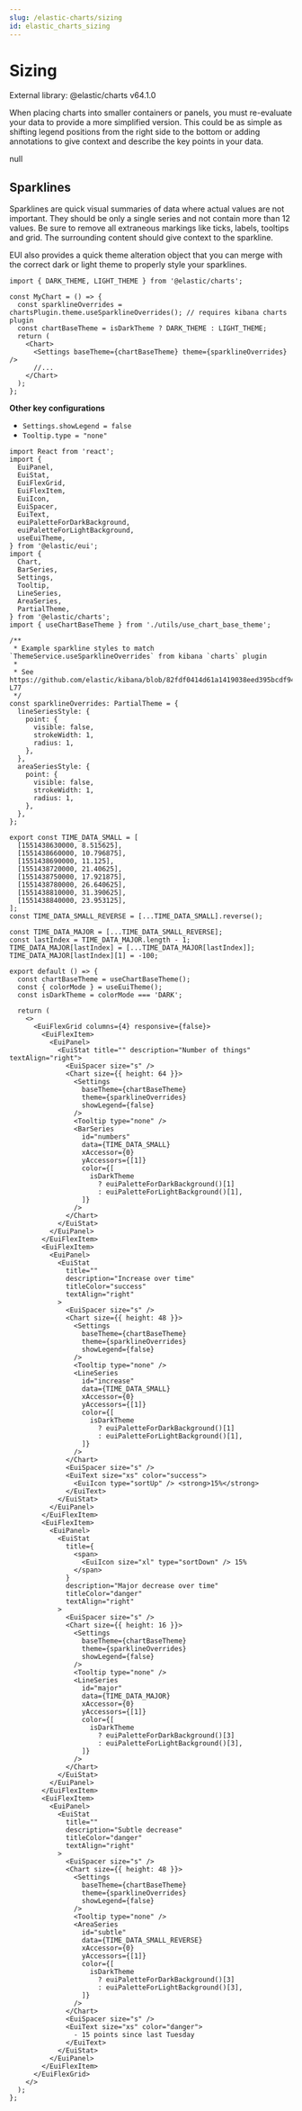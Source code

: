 ```yaml
---
slug: /elastic-charts/sizing
id: elastic_charts_sizing
---
```


# Sizing

External library: @elastic/charts v64.1.0

When placing charts into smaller containers or panels, you must re-evaluate your data to provide a more simplified version. This could be as simple as shifting legend positions from the right side to the bottom or adding annotations to give context and describe the key points in your data.

null

## Sparklines

Sparklines are quick visual summaries of data where actual values are not important. They should be only a single series and not contain more than 12 values. Be sure to remove all extraneous markings like ticks, labels, tooltips and grid. The surrounding content should give context to the sparkline.

EUI also provides a quick theme alteration object that you can merge with the correct dark or light theme to properly style your sparklines.

```
import { DARK_THEME, LIGHT_THEME } from '@elastic/charts';

const MyChart = () => {
  const sparklineOverrides = chartsPlugin.theme.useSparklineOverrides(); // requires kibana charts plugin
  const chartBaseTheme = isDarkTheme ? DARK_THEME : LIGHT_THEME;
  return (
    <Chart>
      <Settings baseTheme={chartBaseTheme} theme={sparklineOverrides} />
      //...
    </Chart>
  );
};
```

**Other key configurations**

*   `Settings.showLegend = false`
*   `Tooltip.type = "none"`

```tsx interactive
import React from 'react';
import {
  EuiPanel,
  EuiStat,
  EuiFlexGrid,
  EuiFlexItem,
  EuiIcon,
  EuiSpacer,
  EuiText,
  euiPaletteForDarkBackground,
  euiPaletteForLightBackground,
  useEuiTheme,
} from '@elastic/eui';
import {
  Chart,
  BarSeries,
  Settings,
  Tooltip,
  LineSeries,
  AreaSeries,
  PartialTheme,
} from '@elastic/charts';
import { useChartBaseTheme } from './utils/use_chart_base_theme';

/**
 * Example sparkline styles to match `ThemeService.useSparklineOverrides` from kibana `charts` plugin
 *
 * See https://github.com/elastic/kibana/blob/82fdf0414d61a1419038eed395bcdf941d72a58c/src/plugins/charts/public/services/theme/theme.ts#L55-L77
 */
const sparklineOverrides: PartialTheme = {
  lineSeriesStyle: {
    point: {
      visible: false,
      strokeWidth: 1,
      radius: 1,
    },
  },
  areaSeriesStyle: {
    point: {
      visible: false,
      strokeWidth: 1,
      radius: 1,
    },
  },
};

export const TIME_DATA_SMALL = [
  [1551438630000, 8.515625],
  [1551438660000, 10.796875],
  [1551438690000, 11.125],
  [1551438720000, 21.40625],
  [1551438750000, 17.921875],
  [1551438780000, 26.640625],
  [1551438810000, 31.390625],
  [1551438840000, 23.953125],
];
const TIME_DATA_SMALL_REVERSE = [...TIME_DATA_SMALL].reverse();

const TIME_DATA_MAJOR = [...TIME_DATA_SMALL_REVERSE];
const lastIndex = TIME_DATA_MAJOR.length - 1;
TIME_DATA_MAJOR[lastIndex] = [...TIME_DATA_MAJOR[lastIndex]];
TIME_DATA_MAJOR[lastIndex][1] = -100;

export default () => {
  const chartBaseTheme = useChartBaseTheme();
  const { colorMode } = useEuiTheme();
  const isDarkTheme = colorMode === 'DARK';

  return (
    <>
      <EuiFlexGrid columns={4} responsive={false}>
        <EuiFlexItem>
          <EuiPanel>
            <EuiStat title="" description="Number of things" textAlign="right">
              <EuiSpacer size="s" />
              <Chart size={{ height: 64 }}>
                <Settings
                  baseTheme={chartBaseTheme}
                  theme={sparklineOverrides}
                  showLegend={false}
                />
                <Tooltip type="none" />
                <BarSeries
                  id="numbers"
                  data={TIME_DATA_SMALL}
                  xAccessor={0}
                  yAccessors={[1]}
                  color={[
                    isDarkTheme
                      ? euiPaletteForDarkBackground()[1]
                      : euiPaletteForLightBackground()[1],
                  ]}
                />
              </Chart>
            </EuiStat>
          </EuiPanel>
        </EuiFlexItem>
        <EuiFlexItem>
          <EuiPanel>
            <EuiStat
              title=""
              description="Increase over time"
              titleColor="success"
              textAlign="right"
            >
              <EuiSpacer size="s" />
              <Chart size={{ height: 48 }}>
                <Settings
                  baseTheme={chartBaseTheme}
                  theme={sparklineOverrides}
                  showLegend={false}
                />
                <Tooltip type="none" />
                <LineSeries
                  id="increase"
                  data={TIME_DATA_SMALL}
                  xAccessor={0}
                  yAccessors={[1]}
                  color={[
                    isDarkTheme
                      ? euiPaletteForDarkBackground()[1]
                      : euiPaletteForLightBackground()[1],
                  ]}
                />
              </Chart>
              <EuiSpacer size="s" />
              <EuiText size="xs" color="success">
                <EuiIcon type="sortUp" /> <strong>15%</strong>
              </EuiText>
            </EuiStat>
          </EuiPanel>
        </EuiFlexItem>
        <EuiFlexItem>
          <EuiPanel>
            <EuiStat
              title={
                <span>
                  <EuiIcon size="xl" type="sortDown" /> 15%
                </span>
              }
              description="Major decrease over time"
              titleColor="danger"
              textAlign="right"
            >
              <EuiSpacer size="s" />
              <Chart size={{ height: 16 }}>
                <Settings
                  baseTheme={chartBaseTheme}
                  theme={sparklineOverrides}
                  showLegend={false}
                />
                <Tooltip type="none" />
                <LineSeries
                  id="major"
                  data={TIME_DATA_MAJOR}
                  xAccessor={0}
                  yAccessors={[1]}
                  color={[
                    isDarkTheme
                      ? euiPaletteForDarkBackground()[3]
                      : euiPaletteForLightBackground()[3],
                  ]}
                />
              </Chart>
            </EuiStat>
          </EuiPanel>
        </EuiFlexItem>
        <EuiFlexItem>
          <EuiPanel>
            <EuiStat
              title=""
              description="Subtle decrease"
              titleColor="danger"
              textAlign="right"
            >
              <EuiSpacer size="s" />
              <Chart size={{ height: 48 }}>
                <Settings
                  baseTheme={chartBaseTheme}
                  theme={sparklineOverrides}
                  showLegend={false}
                />
                <Tooltip type="none" />
                <AreaSeries
                  id="subtle"
                  data={TIME_DATA_SMALL_REVERSE}
                  xAccessor={0}
                  yAccessors={[1]}
                  color={[
                    isDarkTheme
                      ? euiPaletteForDarkBackground()[3]
                      : euiPaletteForLightBackground()[3],
                  ]}
                />
              </Chart>
              <EuiSpacer size="s" />
              <EuiText size="xs" color="danger">
                - 15 points since last Tuesday
              </EuiText>
            </EuiStat>
          </EuiPanel>
        </EuiFlexItem>
      </EuiFlexGrid>
    </>
  );
};

```
